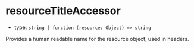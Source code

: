 
# resourceTitleAccessor

- type: `string | function (resource: Object) => string`

Provides a human readable name for the resource object, used in headers.

<Story id="props--resource-title-accessor" />
